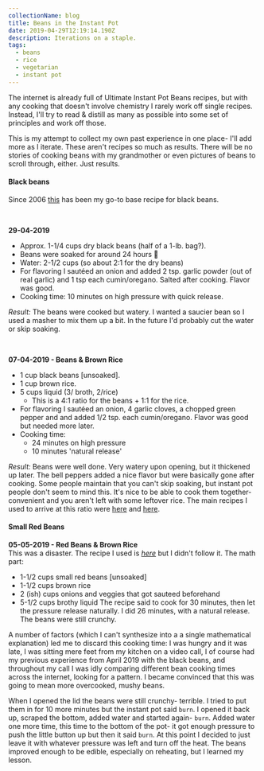 ```yaml
---
collectionName: blog
title: Beans in the Instant Pot
date: 2019-04-29T12:19:14.190Z
description: Iterations on a staple.
tags:
  - beans
  - rice
  - vegetarian
  - instant pot
---
```


The internet is already full of Ultimate Instant Pot Beans recipes, but with any
cooking that doesn't involve chemistry I rarely work off single recipes.
Instead, I'll try to read & distill as many as possible into some set of
principles and work off those.

This is my attempt to collect my own past experience in one place- I'll add more
as I iterate. These aren't recipes so much as results. There will be no stories
of cooking beans with my grandmother or even pictures of beans to scroll
through, either. Just results.


#### Black beans

Since 2006 [this](http://vegweb.com/recipes/black-beans-rice-cuban-style) has
been my go-to base recipe for black beans.

<br />

**29-04-2019**

- Approx. 1-1/4 cups dry black beans (half of a 1-lb. bag?).
- Beans were soaked for around 24 hours 😬
- Water: 2-1/2 cups (so about 2:1 for the dry beans)
- For flavoring I sautéed an onion and added 2 tsp. garlic powder (out of real
  garlic) and 1 tsp each cumin/oregano. Salted after cooking. Flavor was good.
- Cooking time: 10 minutes on high pressure with quick release.

_Result:_ The beans were cooked but watery. I wanted a saucier bean so I used a
masher to mix them up a bit. In the future I'd probably cut the water or skip
soaking.

<br />

**07-04-2019 - Beans & Brown Rice**

- 1 cup black beans [unsoaked].
- 1 cup brown rice.
- 5 cups liquid (3/ broth, 2/rice)
  - This is a 4:1 ratio for the beans + 1:1 for the rice.
- For flavoring I sautéed an onion, 4 garlic cloves, a chopped green pepper and
  and added 1/2 tsp. each cumin/oregano. Flavor was good but needed more later.
- Cooking time:
  - 24 minutes on high pressure
  - 10 minutes 'natural release'

_Result:_ Beans were well done. Very watery upon opening, but it thickened up
later. The bell peppers added a nice flavor but were basically gone after
cooking. Some people maintain that you can't skip soaking, but instant pot
people don't seem to mind this. It's nice to be able to cook them together-
convenient and you aren't left with some leftover rice. The main recipes I used
to arrive at this ratio were
[here](https://frommybowl.com/instant-pot-rice-beans/) and
[here](https://myplantbasedfamily.com/2016/08/10/instant-pot-black-beans-rice/).

#### Small Red Beans

**05-05-2019 - Red Beans & Brown Rice**  
This was a disaster. The recipe I used is *[here](https://cozypeachkitchen.com/instant-pot-red-beans-and-rice-vegan/)* but I didn't follow it. The math part:
- 1-1/2 cups small red beans [unsoaked]
- 1-1/2 cups brown rice
- 2 (ish) cups onions and veggies that got sauteed beforehand
- 5-1/2 cups brothy liquid
The recipe said to cook for 30 minutes, then let the pressure release naturally.  I did 26 minutes, with a natural release. The beans were still crunchy.  

A number of factors (which I can't synthesize into a a single mathematical explanation) led me to discard this cooking time: I was hungry and it was late, I was sitting mere feet from my kitchen on a video call, I of course had my previous experience from April 2019 with the black beans, and throughout my call I was idly comparing different bean cooking times across the internet, looking for a pattern. I became convinced that this was going to mean more overcooked, mushy beans.  

When I opened the lid  the beans were still crunchy- terrible. I tried to put them in for 10 more minutes but the instant pot said `burn`. I opened it back up, scraped the bottom, added water and started again- `burn`. Added water one more time, this time to the bottom of the pot- it got enough pressure to push the little button up but then it said `burn`. At this point I decided to just leave it with whatever pressure was left and turn off the heat. The beans improved enough to be edible, especially on reheating, but I learned my lesson.


